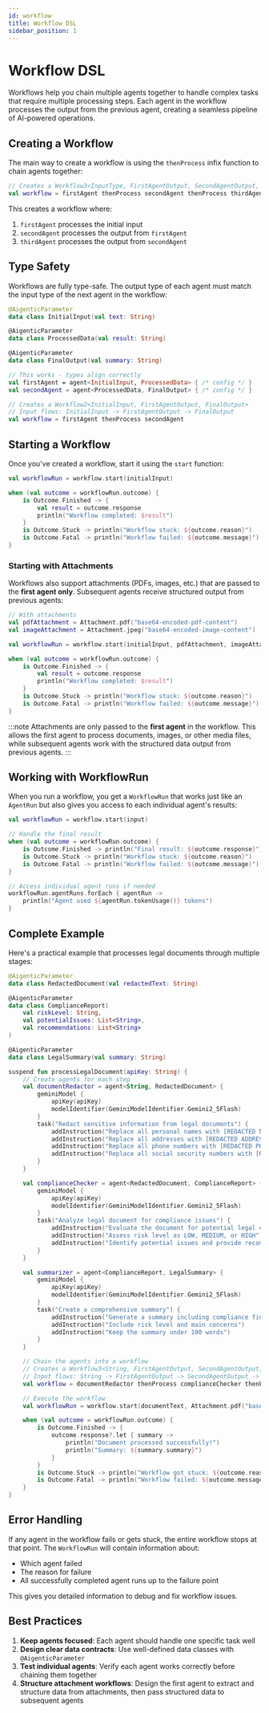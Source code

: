 ```yaml
---
id: workflow
title: Workflow DSL
sidebar_position: 1
---
```


# Workflow DSL

Workflows help you chain multiple agents together to handle complex tasks that require multiple processing steps. Each agent in the workflow processes the output from the previous agent, creating a seamless pipeline of AI-powered operations.

## Creating a Workflow

The main way to create a workflow is using the `thenProcess` infix function to chain agents together:

```kotlin
// Creates a Workflow3<InputType, FirstAgentOutput, SecondAgentOutput, OutputType>
val workflow = firstAgent thenProcess secondAgent thenProcess thirdAgent
```

This creates a workflow where:

1. `firstAgent` processes the initial input
2. `secondAgent` processes the output from `firstAgent`
3. `thirdAgent` processes the output from `secondAgent`

## Type Safety

Workflows are fully type-safe. The output type of each agent must match the input type of the next agent in the workflow:

```kotlin
@AigenticParameter
data class InitialInput(val text: String)

@AigenticParameter
data class ProcessedData(val result: String)

@AigenticParameter
data class FinalOutput(val summary: String)

// This works - types align correctly
val firstAgent = agent<InitialInput, ProcessedData> { /* config */ }
val secondAgent = agent<ProcessedData, FinalOutput> { /* config */ }

// Creates a Workflow2<InitialInput, FirstAgentOutput, FinalOutput>
// Input flows: InitialInput -> FirstAgentOutput -> FinalOutput
val workflow = firstAgent thenProcess secondAgent
```

## Starting a Workflow

Once you've created a workflow, start it using the `start` function:

```kotlin
val workflowRun = workflow.start(initialInput)

when (val outcome = workflowRun.outcome) {
    is Outcome.Finished -> {
        val result = outcome.response
        println("Workflow completed: $result")
    }
    is Outcome.Stuck -> println("Workflow stuck: ${outcome.reason}")
    is Outcome.Fatal -> println("Workflow failed: ${outcome.message}")
}
```

### Starting with Attachments

Workflows also support attachments (PDFs, images, etc.) that are passed to the **first agent only**. Subsequent agents receive structured output from previous agents:

```kotlin
// With attachments
val pdfAttachment = Attachment.pdf("base64-encoded-pdf-content")
val imageAttachment = Attachment.jpeg("base64-encoded-image-content")

val workflowRun = workflow.start(initialInput, pdfAttachment, imageAttachment)

when (val outcome = workflowRun.outcome) {
    is Outcome.Finished -> {
        val result = outcome.response
        println("Workflow completed: $result")
    }
    is Outcome.Stuck -> println("Workflow stuck: ${outcome.reason}")
    is Outcome.Fatal -> println("Workflow failed: ${outcome.message}")
}
```

:::note
Attachments are only passed to the **first agent** in the workflow.
This allows the first agent to process documents, images, or other media files, while subsequent agents work with the structured data output from previous agents.
:::

## Working with WorkflowRun

When you run a workflow, you get a `WorkflowRun` that works just like an `AgentRun` but also gives you access to each individual agent's results:

```kotlin
val workflowRun = workflow.start(input)

// Handle the final result
when (val outcome = workflowRun.outcome) {
    is Outcome.Finished -> println("Final result: ${outcome.response}")
    is Outcome.Stuck -> println("Workflow stuck: ${outcome.reason}")
    is Outcome.Fatal -> println("Workflow failed: ${outcome.message}")
}

// Access individual agent runs if needed
workflowRun.agentRuns.forEach { agentRun ->
    println("Agent used ${agentRun.tokenUsage()} tokens")
}
```

## Complete Example

Here's a practical example that processes legal documents through multiple stages:

```kotlin
@AigenticParameter
data class RedactedDocument(val redactedText: String)

@AigenticParameter
data class ComplianceReport(
    val riskLevel: String,
    val potentialIssues: List<String>,
    val recommendations: List<String>
)

@AigenticParameter
data class LegalSummary(val summary: String)

suspend fun processLegalDocument(apiKey: String) {
    // Create agents for each step
    val documentRedactor = agent<String, RedactedDocument> {
        geminiModel {
            apiKey(apiKey)
            modelIdentifier(GeminiModelIdentifier.Gemini2_5Flash)
        }
        task("Redact sensitive information from legal documents") {
            addInstruction("Replace all personal names with [REDACTED NAME]")
            addInstruction("Replace all addresses with [REDACTED ADDRESS]")
            addInstruction("Replace all phone numbers with [REDACTED PHONE]")
            addInstruction("Replace all social security numbers with [REDACTED SSN]")
        }
    }

    val complianceChecker = agent<RedactedDocument, ComplianceReport> {
        geminiModel {
            apiKey(apiKey)
            modelIdentifier(GeminiModelIdentifier.Gemini2_5Flash)
        }
        task("Analyze legal document for compliance issues") {
            addInstruction("Evaluate the document for potential legal compliance issues")
            addInstruction("Assess risk level as LOW, MEDIUM, or HIGH")
            addInstruction("Identify potential issues and provide recommendations")
        }
    }

    val summarizer = agent<ComplianceReport, LegalSummary> {
        geminiModel {
            apiKey(apiKey)
            modelIdentifier(GeminiModelIdentifier.Gemini2_5Flash)
        }
        task("Create a comprehensive summary") {
            addInstruction("Generate a summary including compliance findings")
            addInstruction("Include risk level and main concerns")
            addInstruction("Keep the summary under 100 words")
        }
    }

    // Chain the agents into a workflow
    // Creates a Workflow3<String, FirstAgentOutput, SecondAgentOutput, LegalSummary>
    // Input flows: String -> FirstAgentOutput -> SecondAgentOutput -> LegalSummary
    val workflow = documentRedactor thenProcess complianceChecker thenProcess summarizer

    // Execute the workflow
    val workflowRun = workflow.start(documentText, Attachment.pdf("base64-encoded-pdf-content"))

    when (val outcome = workflowRun.outcome) {
        is Outcome.Finished -> {
            outcome.response?.let { summary ->
                println("Document processed successfully!")
                println("Summary: ${summary.summary}")
            }
        }
        is Outcome.Stuck -> println("Workflow got stuck: ${outcome.reason}")
        is Outcome.Fatal -> println("Workflow failed: ${outcome.message}")
    }
}
```

## Error Handling

If any agent in the workflow fails or gets stuck, the entire workflow stops at that point. The `WorkflowRun` will contain information about:

- Which agent failed
- The reason for failure
- All successfully completed agent runs up to the failure point

This gives you detailed information to debug and fix workflow issues.

## Best Practices

1. **Keep agents focused**: Each agent should handle one specific task well
2. **Design clear data contracts**: Use well-defined data classes with `@AigenticParameter`
3. **Test individual agents**: Verify each agent works correctly before chaining them together
4. **Structure attachment workflows**: Design the first agent to extract and structure data from attachments, then pass structured data to subsequent agents
